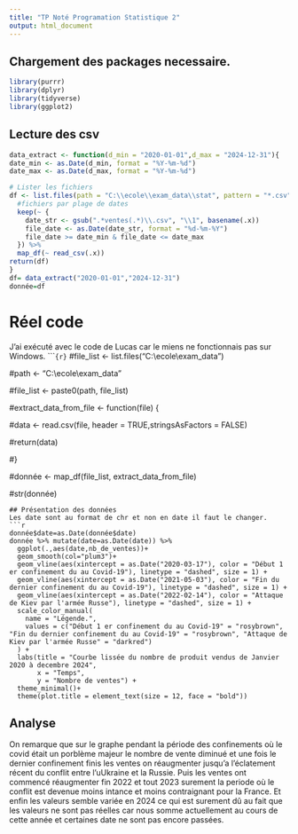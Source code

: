 ---
title: "TP Noté Programation Statistique 2"
output: html_document
---
## Chargement des packages necessaire.
```{r message=FALSE, warning=FALSE}
library(purrr) 
library(dplyr) 
library(tidyverse)
library(ggplot2)
```
## Lecture des csv
```{r message=FALSE, warning=FALSE, paged.print=FALSE}
data_extract <- function(d_min = "2020-01-01",d_max = "2024-12-31"){
date_min <- as.Date(d_min, format = "%Y-%m-%d")
date_max <- as.Date(d_max, format = "%Y-%m-%d")

# Lister les fichiers
df <- list.files(path = "C:\\ecole\\exam_data\\stat", pattern = "*.csv", full.names = TRUE) %>%
  #fichiers par plage de dates
  keep(~ {
    date_str <- gsub(".*ventes(.*)\\.csv", "\\1", basename(.x))
    file_date <- as.Date(date_str, format = "%d-%m-%Y")
    file_date >= date_min & file_date <= date_max
  }) %>%
  map_df(~ read_csv(.x))
return(df)
}
df= data_extract("2020-01-01","2024-12-31")
donnée=df
```
# Réel code
J'ai exécuté avec le code de Lucas car le miens ne fonctionnais pas sur Windows.
````{r}`
#file_list <- list.files("C:\\ecole\\exam_data")

#path <- "C:\\ecole\\exam_data"

#file_list <- paste0(path, file_list) 

#extract_data_from_file <- function(file) { 

#data <- read.csv(file, header = TRUE,stringsAsFactors = FALSE) 

#return(data) 

#} 

#donnée <- map_df(file_list, extract_data_from_file) 

#str(donnée)
```
## Présentation des données
Les date sont au format de chr et non en date il faut le changer.
```{r message=FALSE, warning=FALSE,out.width="150%"}
donnée$date=as.Date(donnée$date)
donnée %>% mutate(date=as.Date(date)) %>% 
  ggplot(.,aes(date,nb_de_ventes))+
  geom_smooth(col="plum3")+
  geom_vline(aes(xintercept = as.Date("2020-03-17"), color = "Début 1 er confinement du au Covid-19"), linetype = "dashed", size = 1) +
  geom_vline(aes(xintercept = as.Date("2021-05-03"), color = "Fin du dernier confinement du au Covid-19"), linetype = "dashed", size = 1) +
  geom_vline(aes(xintercept = as.Date("2022-02-14"), color = "Attaque de Kiev par l'armée Russe"), linetype = "dashed", size = 1) + 
  scale_color_manual(
    name = "Légende.",
    values = c("Début 1 er confinement du au Covid-19" = "rosybrown", "Fin du dernier confinement du au Covid-19" = "rosybrown", "Attaque de Kiev par l'armée Russe" = "darkred")
  ) +
  labs(title = "Courbe lissée du nombre de produit vendus de Janvier 2020 à decembre 2024",
       x = "Temps",
       y = "Nombre de ventes") +
  theme_minimal()+
  theme(plot.title = element_text(size = 12, face = "bold"))
```

## Analyse
On remarque que sur le graphe pendant la période des confinements où le covid était un porblème majeur le nombre de vente diminué et une fois le dernier confinement finis les ventes on réaugmenter jusqu'a l'éclatement récent du conflit entre l'uUkraine et la Russie. Puis les ventes ont commencé réaugmenter fin 2022 et tout 2023 surement la periode où le conflit est devenue moins intance et moins contraignant pour la France. Et enfin les valeurs semble variée en 2024 ce qui est surement dû au fait que les valeurs ne sont pas réelles car nous  somme actuellement au cours de cette année et certaines date ne sont pas encore passées.


